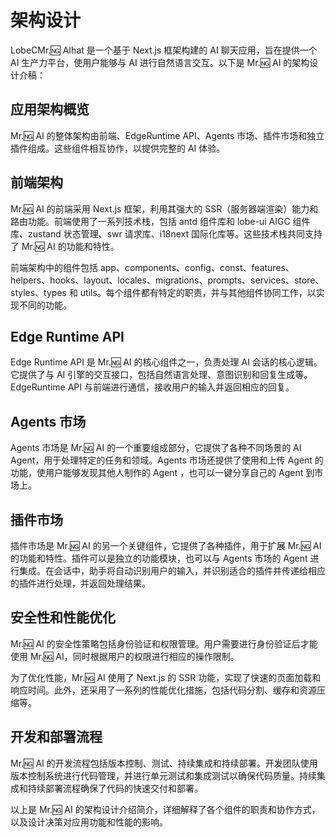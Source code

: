 # 架构设计

LobeCMr.🆖 AIhat 是一个基于 Next.js 框架构建的 AI 聊天应用，旨在提供一个 AI 生产力平台，使用户能够与 AI 进行自然语言交互。以下是 Mr.🆖 AI 的架构设计介稿：

## 应用架构概览

Mr.🆖 AI 的整体架构由前端、EdgeRuntime API、Agents 市场、插件市场和独立插件组成。这些组件相互协作，以提供完整的 AI 体验。

## 前端架构

Mr.🆖 AI 的前端采用 Next.js 框架，利用其强大的 SSR（服务器端渲染）能力和路由功能。前端使用了一系列技术栈，包括 antd 组件库和 lobe-ui AIGC 组件库、zustand 状态管理、swr 请求库、i18next 国际化库等。这些技术栈共同支持了 Mr.🆖 AI 的功能和特性。

前端架构中的组件包括 app、components、config、const、features、helpers、hooks、layout、locales、migrations、prompts、services、store、styles、types 和 utils。每个组件都有特定的职责，并与其他组件协同工作，以实现不同的功能。

## Edge Runtime API

Edge Runtime API 是 Mr.🆖 AI 的核心组件之一，负责处理 AI 会话的核心逻辑。它提供了与 AI 引擎的交互接口，包括自然语言处理、意图识别和回复生成等。EdgeRuntime API 与前端进行通信，接收用户的输入并返回相应的回复。

## Agents 市场

Agents 市场是 Mr.🆖 AI 的一个重要组成部分，它提供了各种不同场景的 AI Agent，用于处理特定的任务和领域。Agents 市场还提供了使用和上传 Agent 的功能，使用户能够发现其他人制作的 Agent ，也可以一键分享自己的 Agent 到市场上。

## 插件市场

插件市场是 Mr.🆖 AI 的另一个关键组件，它提供了各种插件，用于扩展 Mr.🆖 AI 的功能和特性。插件可以是独立的功能模块，也可以与 Agents 市场的 Agent 进行集成。在会话中，助手将自动识别用户的输入，并识别适合的插件并传递给相应的插件进行处理，并返回处理结果。

## 安全性和性能优化

Mr.🆖 AI 的安全性策略包括身份验证和权限管理。用户需要进行身份验证后才能使用 Mr.🆖 AI，同时根据用户的权限进行相应的操作限制。

为了优化性能，Mr.🆖 AI 使用了 Next.js 的 SSR 功能，实现了快速的页面加载和响应时间。此外，还采用了一系列的性能优化措施，包括代码分割、缓存和资源压缩等。

## 开发和部署流程

Mr.🆖 AI 的开发流程包括版本控制、测试、持续集成和持续部署。开发团队使用版本控制系统进行代码管理，并进行单元测试和集成测试以确保代码质量。持续集成和持续部署流程确保了代码的快速交付和部署。

以上是 Mr.🆖 AI 的架构设计介绍简介，详细解释了各个组件的职责和协作方式，以及设计决策对应用功能和性能的影响。
